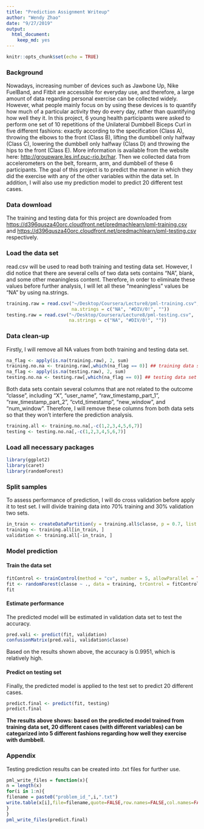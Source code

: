 ```yaml
---
title: "Prediction Assignment Writeup"
author: "Wendy Zhao"
date: "9/27/2019"
output: 
  html_document: 
    keep_md: yes
---
```


```r
knitr::opts_chunk$set(echo = TRUE)
```

### Background 
Nowadays, increasing number of devices such as Jawbone Up, Nike FuelBand, and Fitbit are accessible for everyday use, and therefore, a large amount of data regarding personal exercise can be collected widely. However, what people mainly focus on by using these devices is to quantify how much of a particular activity they do every day, rather than quantifying how well they it. In this project, 6 young health participants were asked to perform one set of 10 repetitions of the Unilateral Dumbbell Biceps Curl in five different fashions: exactly according to the specification (Class A), throwing the elbows to the front (Class B), lifting the dumbbell only halfway (Class C), lowering the dumbbell only halfway (Class D) and throwing the hips to the front (Class E). More information is available from the website here: <http://groupware.les.inf.puc-rio.br/har>. Then we collected data from accelerometers on the belt, forearm, arm, and dumbbell of these 6 participants. The goal of this project is to predict the manner in which they did the exercise with any of the other variables within the data set. In addition, I will also use my prediction model to predict 20 different test cases.

### Data download 
The training and testing data for this project are downloaded from <https://d396qusza40orc.cloudfront.net/predmachlearn/pml-training.csv> and <https://d396qusza40orc.cloudfront.net/predmachlearn/pml-testing.csv> respectively. 

### Load the data set
read.csv will be used to read both training and testing data set. However, I did notice that there are several cells of two data sets contains “NA”, blank, and some other meaningless content. Therefore, in order to eliminate these values before further analysis, I will let all these “meaningless” values be “NA” by using na.strings. 
```r
training.raw = read.csv("~/Desktop/Coursera/Lecture8/pml-training.csv", 
                        na.strings = c("NA", "#DIV/0!", ""))
testing.raw = read.csv("~/Desktop/Coursera/Lecture8/pml-testing.csv", 
                       na.strings = c("NA", "#DIV/0!", ""))
```

### Data clean-up
Firstly, I will remove all NA values from both training and testing data set. 
```r
na_flag <- apply(is.na(training.raw), 2, sum)
training.no.na <- training.raw[,which(na_flag == 0)] ## training data set with no NA values
na_flag <- apply(is.na(testing.raw), 2, sum)
testing.no.na <- testing.raw[,which(na_flag == 0)] ## testing data set with no NA values
```

Both data sets contain several columns that are not related to the outcome “classe”, including “X”, “user_name”, “raw_timestamp_part_1”, “raw_timestamp_part_2”, “cvtd_timestamp”, “new_window”, and “num_window”. Therefore, I will remove these columns from both data sets so that they won’t interfere the prediction analysis. 
```r
training.all <- training.no.na[,-c(1,2,3,4,5,6,7)]
testing <- testing.no.na[,-c(1,2,3,4,5,6,7)]
```

### Load all necessary packages
```r
library(ggplot2)
library(caret)
library(randomForest)
```

### Split samples
To assess performance of prediction, I will do cross validation before apply it to test set. I will divide training data into 70% training and 30% validation two sets.
```r
in_train <- createDataPartition(y = training.all$classe, p = 0.7, list = FALSE)
training <- training.all[in_train, ]
validation <- training.all[-in_train, ]
```

### Model prediction
#### Train the data set
```r
fitControl <- trainControl(method = "cv", number = 5, allowParallel = TRUE)
fit <- randomForest(classe ~ ., data = training, trControl = fitControl)
fit
```

#### Estimate performance
The predicted model will be estimated in validation data set to test the accuracy.
```r
pred.vali <- predict(fit, validation)
confusionMatrix(pred.vali, validation$classe)
```
Based on the results shown above, the accuracy is 0.9951, which is relatively high.

#### Predict on testing set
Finally, the predicted model is applied to the test set to predict 20 different cases. 
```r
predict.final <- predict(fit, testing)
predict.final
```
**The results above shows: based on the predicted model trained from training data set, 20 different cases (with different variables) can be categarized into 5 different fashions regarding how well they exercise with dumbbell. **

### Appendix
Testing prediction results can be created into .txt files for further use.
```r
pml_write_files = function(x){
n = length(x)
for(i in 1:n){
filename = paste0("problem_id_",i,".txt")
write.table(x[i],file=filename,quote=FALSE,row.names=FALSE,col.names=FALSE)
}
}
pml_write_files(predict.final)
```